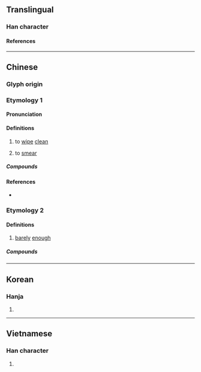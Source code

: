 {{character info}}
==Translingual==

===Han character===
{{Han char|rn=64|rad=手|as=04|sn=7|four=50041|canj=QYK|ids=⿰扌文}}

====References====
{{Han ref|kx=0420.150|dkj=11868|dj=0767.160|hdz=31843.030|uh=6286}}

----

==Chinese==
{{zh-forms}}

===Glyph origin===
{{Han etym}}

===Etymology 1===

====Pronunciation====
{{zh-pron
|m=抆
|c=man5,man2
|mc=y
|oc=y
|cat=
}}

====Definitions====
{{zh-hanzi}}

# to [[wipe]] [[clean]]
# {{lb|zh|Cantonese}} to [[smear]] {{gl|to spread across a surface or to cover by rubbing}} {{rfclarify|yue}}

=====Compounds=====
{{zh-der|抆拭|抆淚}}

====References====
* {{R:twedu|B01254}}

===Etymology 2===
{{zh-pron
|c=man3
|cat=a
}}

====Definitions====
{{zh-hanzi}}

# {{lb|zh|Cantonese}} [[barely]] [[enough]]

=====Compounds=====
{{zh-der|抆水}}

----

==Korean==

===Hanja===
{{ko-hanja|문}}

# {{rfdef|ko|sort=手04}}

----

==Vietnamese==

===Han character===
{{vi-readings|rs=手04|reading=[[vặn]], [[vấn]], [[vẫn]]}}

# {{rfdef|vi|sort=手04}}

{{cln|vi|Han tu}}